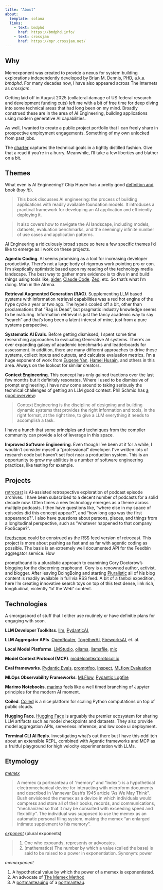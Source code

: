 ```yaml
---
title: "About"
about:
  template: solana
  links:
    - text: bmdphd
      href: https://bmdphd.info/
    - text: crossjam
      href: https://mpr.crossjam.net/
---
```



## Why
Memexponent was created to provide a nexus for 
system building explorations independently developed by [Brian M. Dennis,
PHD](https://bmdphd.info/), a.k.a. _bmdphd_. For many decades now, I
have also appeared across The Internets as _crossjam_.

Getting laid off in August 2025 (collateral damage of US federal
research and development funding cuts) left me with a bit of free time
for deep diving into some technical areas that had long been on my
mind. Broadly construed these are in the area of AI Engineering,
building applications using modern generative AI capabilities. 

As well, I wanted to create a public project portfolio that I can
freely share in prospective employment engagements. Something of my
own unlocked from past jobs.

The [charter](charter.qmd) captures the technical goals in a tightly
distilled fashion. Give that a read if you’re in a hurry. Meanwhile,
I’ll take a few liberties and blather on a bit.

## Themes

What even is AI Engineering? Chip Huyen has a pretty good [definition
and book](https://huyenchip.com/books/) (_buy it!_).

> This book discusses AI engineering: the process of building
> applications with readily available foundation models. It introduces
> a practical framework for developing an AI application and
> efficiently deploying it. 

> It also covers how to navigate the AI landscape, including models,
> datasets, evaluation benchmarks, and the seemingly infinite number of
> use cases and application patterns. 


AI Engineering a ridiculously broad space so here a few specific themes I’d
like to emerge as I work on these projects. 

**Agentic Coding**. AI seems promising as a tool for increasing
  developer productivity. There’s not a large body of rigorous work
  pointing pro or con. I’m skeptically optimistic based upon my
  reading of the technology media landscape. The best way to gather
  more evidence is to dive in and build things using tools like,
  [aider][1], [Claude Code][3], [Zed][2], etc. So that’s what I’m
  doing. Man in the AIrena.
  
**Retrieval Augmented Generation (RAG)**. Supplementing LLM based
  systems with information retrieval capabilities was a red hot engine
  of the hype cycle a year or two ago. The hype’s cooled off a bit,
  other than proclamations that "Rag is Dead", but pragmatic industry
  knowledge seems to be maturing. Information retrieval is just the
  fancy academic way to say "search" and that’s long been a latent
  interest of mine, just from a pure systems perspective.
  
 **Systematic AI Evals**. Before getting dismissed, I spent some time
  researching approaches to evaluating Generative AI systems. There’s
  an ever expanding galaxy of academic benchmarks and leaderboards for
  assessment. In addition, there are many different approaches to
  drive these systems, collect inputs and outputs, and calculate
  evaluation metrics. I’m a huge exponent of work from [Eugene
  Yan](https://eugeneyan.com/tag/eval/), [Hamel
  Husain](https://hamel.dev/blog/posts/evals-faq/), and others in this
  area. Always on the lookout for similar creators.
  
**Context Engineering**. This concept has only gained tractions over
the last few months but it definitely resonates. Where I used to be
dismissive of prompt engineering, I have now come around to taking
seriously the technical challenges of getting an LLM good
context. Phil Schmid has [a good
overview](https://www.philschmid.de/context-engineering):

> Context Engineering is the discipline of designing and building
> dynamic systems that provides the right information and tools, in
> the right format, at the right time, to give a LLM everything it
> needs to accomplish a task. 

I have a hunch that some principles and techniques from the compiler
community can provide a lot of leverage in this space.
  
**Improved Software Engineering**. Even though I’ve been at it for a
while, I wouldn’t consider myself a "professional" developer. I’ve
written lots of research code but haven’t set foot near a production
system. This is an opportunity to grow my abilities in a number of
software engineering practices, like testing for example.
  
## Projects

[retrocast](https://github.com/crossjam/retrocast) is AI-assisted retrospective
exploration of podcast episode archives. I have been subscribed to a
decent number of podcasts for a solid decade now. Often times a new
technology emerges as a theme across multiple podcasts. I then have
questions like, "where else in my space of episodes did this concept
appear?", and "how long ago was the first appearance?". I also have
questions about persons, places, and things from a longitudinal
perspective, such as "whatever happened to that company FooScape?".

[feedscope](https://github.com/crossjam/feedscope) could be construed
as the RSS feed version of retrocast. This project is more about
pushing as fast and as far with agentic coding as possible. The basis
is an extremely well documented API for the Feedbin aggregator
service. How

prompthound is a pluralistic approach to examining Cory Doctorow’s
blogging for the discerning craphound. Cory is a renowned author,
activist, and blogger. After leaving BoingBoing and starting
[Pluralistic](https://pluralistic.net) all of his blog content is
readily available in full via RSS feed. A bit of a fanboi expedition,
here I’m creating innovative search toys on top of this text dense,
link rich, longitudinal, violently "of the Web" content.

## Technologies

A smorgasbord of stuff that I either use routinely or have definitie
plans for engaging with soon.

**LLM Developer Toolkitss**. [llm](https://llm.datasette.io),
[PydanticAI](https://ai.pydantic.dev),

**LLM Aggregator APIs**. [OpenRouter](https://openrouter.ai),
[TogetherAI](https://together.ai),
[FireworksAI](https://fireworks.ai), et. al.

**Local Model Platforms**. [LMStudio](https://lmstudio.ai),
[ollama](https://ollama.com),
[llamafile](https://github.com/Mozilla-Ocho/llamafile),
[mlx](https://github.com/ml-explore)

**Model Context Protocol (MCP)**. [modelcontextprotocol.io](https://modelcontextprotocol.io)

**Eval frameworks**. [Pydantic Evals](https://ai.pydantic.dev/evals/),
[promptfoo](https://www.promptfoo.dev),
[Inspect](https://inspect.aisi.org.uk), [MLflow
Evaluation](https://mlflow.org/docs/3.1.0rc0/llms/llm-evaluate/)

**MLOps Observability Frameworks**. [MLFlow](https://mlflow.org), [Pydantic Logfire](https://pydantic.dev/logfire)

**Marimo Notebooks**. [marimo](https://marimo.io) feels like a well
timed branching of Jupyter principles for the modern AI moment. 

**Coiled**. [Coiled](https://coiled.io) is a nice platform for scaling
Python computations on top of public clouds.

**Hugging Face**. [Hugging Face](https://huggingface.co) is arguably
the premier ecosystem for sharing LLM artifacts such as model
checkpoints and datasets. They also provide model aggregation APIs,
serverless inference, and low code ui deployment.

**Terminal CLI AI Repls**. Investigating what’s out there but I have
this odd itch about an extensible REPL, combined with Agentic
frameworks and MCP as a fruitful playground for high velocity
experimentation with LLMs.

## Etymology

[_memex_](https://en.wikipedia.org/wiki/Memex) 

> A memex (a portmanteau of "memory" and "index") is a hypothetical
> electromechanical device for interacting with microform documents
> and described in Vannevar Bush's 1945 article "As We May Think".
> Bush envisioned the memex as a device in which individuals would
> compress and store all of their books, records, and communications,
> "mechanized so that it may be consulted with exceeding speed and
> flexibility". The individual was supposed to use the memex as an
> automatic personal filing system, making the memex "an enlarged
> intimate supplement to his memory".


[_exponent_](https://en.wiktionary.org/wiki/exponent) (plural exponents)

> 1. One who expounds, represents or advocates. 
> 2. (mathematics) The number by which a value (called the base) is
>    said to be raised to a power in exponentiation. Synonym: power


_memexponent_

1. A hypothetical value by which the power of a memex is
   exponentiated.
2. An advocate of [The Memex
   Method](https://pluralistic.net/2021/05/09/the-memex-method/)
3. A [portmanteauing](https://en.wiktionary.org/wiki/portmanteau#Verb)
of a [portmanteau](https://en.wiktionary.org/wiki/portmanteau#Noun_2). 

[1]: https://aider.chat
[2]: https://zed.dev
[3]: https://www.anthropic.com/claude-code
